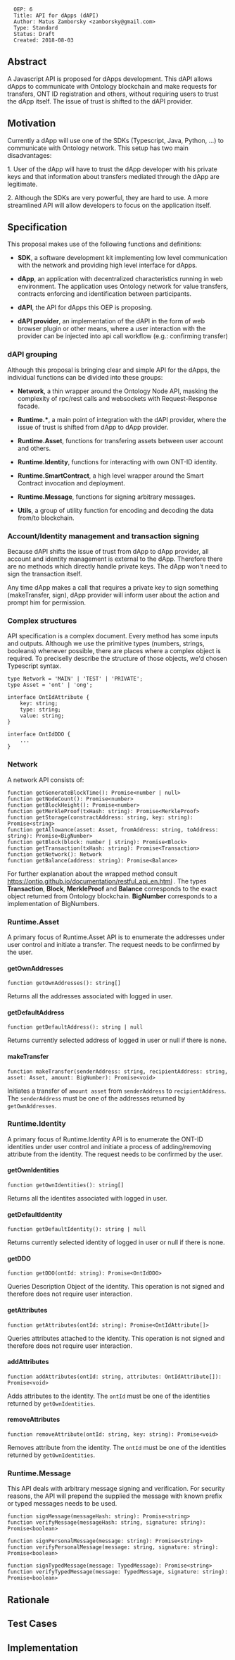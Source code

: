 <pre>
  OEP: 6
  Title: API for dApps (dAPI)
  Author: Matus Zamborsky <zamborsky@gmail.com>
  Type: Standard
  Status: Draft
  Created: 2018-08-03
</pre>

==Abstract==

A Javascript API is proposed for dApps development. This dAPI allows dApps to communicate with Ontology blockchain and make requests for transfers, ONT ID registration and others, without requiring users to trust the dApp itself. The issue of trust is shifted to the dAPI provider.

==Motivation==

Currently a dApp will use one of the SDKs (Typescript, Java, Python, ...) to communicate with Ontology network. This setup has two main disadvantages:

1. User of the dApp will have to trust the dApp developer with his private keys and that information about transfers mediated through the dApp are legitimate.

2. Although the SDKs are very powerful, they are hard to use. A more streamlined API will allow developers to focus on the application itself.

==Specification==
This proposal makes use of the following functions and definitions:

*'''SDK''', a software development kit implementing low level communication with the network and providing high level interface for dApps.

*'''dApp''', an application with decentralized characteristics running in web environment. The application uses Ontology network for value transfers, contracts enforcing and identification between participants.

*'''dAPI''', the API for dApps this OEP is proposing.

*'''dAPI provider''', an implementation of the dAPI in the form of web browser plugin or other means, where a user interaction with the provider can be injected into api call workflow (e.g.: confirming transfer)

===dAPI grouping===
Although this proposal is bringing clear and simple API for the dApps, the individual functions can be divided into these groups:

* '''Network''', a thin wrapper around the Ontology Node API, masking the complexity of rpc/rest calls and websockets with Request-Response facade.

* '''Runtime.*''', a main point of integration with the dAPI provider, where the issue of trust is shifted from dApp to dApp provider.

* '''Runtime.Asset''', functions for transfering assets between user account and others.

* '''Runtime.Identity''', functions for interacting with own ONT-ID identity.

* '''Runtime.SmartContract''', a high level wrapper around the Smart Contract invocation and deployment.

* '''Runtime.Message''', functions for signing arbitrary messages.

* '''Utils''', a group of utility function for encoding and decoding the data from/to blockchain.

===Account/Identity management and transaction signing ===
Because dAPI shifts the issue of trust from dApp to dApp provider, all account and identity management is external to the dApp. Therefore there are no methods which directly handle private keys. The dApp won't need to sign the transaction itself. 

Any time dApp makes a call that requires a private key to sign something (makeTransfer, sign), dApp provider will inform user about the action and prompt him for permission.

===Complex structures===
API specification is a complex document. Every method has some inputs and outputs. Although we use the primitive types (numbers, strings, booleans) whenever possible, there are places where a complex object is required. To preciselly describe the structure of those objects, we'd chosen Typescript syntax.

<pre>
type Network = 'MAIN' | 'TEST' | 'PRIVATE';
type Asset = 'ont' | 'ong';

interface OntIdAttribute {
    key: string;
    type: string;
    value: string;
}

interface OntIdDDO {
    ...
}
</pre>

===Network===
A network API consists of:

<pre>
function getGenerateBlockTime(): Promise<number | null>
function getNodeCount(): Promise<number>
function getBlockHeight(): Promise<number>
function getMerkleProof(txHash: string): Promise<MerkleProof>
function getStorage(constractAddress: string, key: string): Promise<string>
function getAllowance(asset: Asset, fromAddress: string, toAddress: string): Promise<BigNumber>
function getBlock(block: number | string): Promise<Block>
function getTransaction(txHash: string): Promise<Transaction>
function getNetwork(): Network
function getBalance(address: string): Promise<Balance>
</pre>

For further explanation about the wrapped method consult https://ontio.github.io/documentation/restful_api_en.html . The types '''Transaction''', '''Block''', '''MerkleProof''' and '''Balance''' corresponds to the exact object returned from Ontology blockchain. '''BigNumber''' corresponds to a implementation of BigNumbers.

===Runtime.Asset===
A primary focus of Runtime.Asset API is to enumerate the addresses under user control and initiate a transfer. The request needs to be confirmed by the user.

====getOwnAddresses====
<pre>
function getOwnAddresses(): string[]
</pre>

Returns all the addresses associated with logged in user.

====getDefaultAddress====
<pre>
function getDefaultAddress(): string | null
</pre>
Returns currently selected address of logged in user or null if there is none.

====makeTransfer====
<pre>
function makeTransfer(senderAddress: string, recipientAddress: string, asset: Asset, amount: BigNumber): Promise<void>
</pre>

Initiates a transfer of <code>amount asset</code> from <code>senderAddress</code> to <code>recipientAddress</code>. The <code>senderAddress</code> must be one of the addresses returned by <code>getOwnAddresses</code>.


===Runtime.Identity===
A primary focus of Runtime.Identity API is to enumerate the ONT-ID identities under user control and initiate a process of adding/removing attribute from the identity. The request needs to be confirmed by the user. 

====getOwnIdentities====
<pre>
function getOwnIdentities(): string[]
</pre>

Returns all the identites associated with logged in user.

====getDefaultIdentity====
<pre>
function getDefaultIdentity(): string | null
</pre>

Returns currently selected identity of logged in user or null if there is none.

====getDDO====
<pre>
function getDDO(ontId: string): Promise<OntIdDDO>
</pre>

Queries Description Object of the identity. This operation is not signed and therefore does not require user interaction.

====getAttributes====
<pre>
function getAttributes(ontId: string): Promise<OntIdAttribute[]>
</pre>

Queries attributes attached to the identity. This operation is not signed and therefore does not require user interaction.


====addAttributes====
<pre>
function addAttributes(ontId: string, attributes: OntIdAttribute[]): Promise<void>
</pre>

Adds attributes to the identity. The <code>ontId</code> must be one of the identities returned by <code>getOwnIdentities</code>.

====removeAttributes====
<pre>
function removeAttribute(ontId: string, key: string): Promise<void>
</pre>

Removes attribute from the identity. The <code>ontId</code> must be one of the identities returned by <code>getOwnIdentities</code>.


===Runtime.Message===
This API deals with arbitrary message signing and verification. For security reasons, the API will prepend the supplied the message with known prefix or typed messages needs to be used.

<pre>
function signMessage(messageHash: string): Promise<string>
function verifyMessage(messageHash: string, signature: string): Promise<boolean>

function signPersonalMessage(message: string): Promise<string>
function verifyPersonalMessage(message: string, signature: string): Promise<boolean>

function signTypedMessage(message: TypedMessage): Promise<string>
function verifyTypedMessage(message: TypedMessage, signature: string): Promise<boolean>
</pre>


==Rationale==

==Test Cases==

==Implementation==

